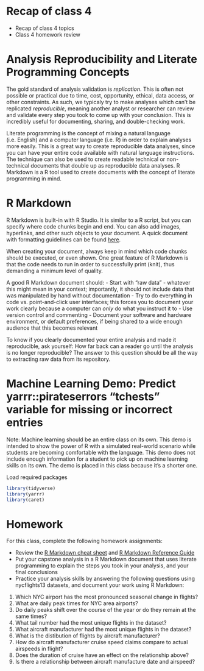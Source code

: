 # Recap of class 4

- Recap of class 4 topics
- Class 4 homework review

# Analysis Reproducibility and Literate Programming Concepts

The gold standard of analysis validation is *replication*. This is often not possible or practical due to time, cost, opportunity, ethical, data access, or other constraints. As such, we typicaly try to make analyses which can't be replicated *reproducible*, meaning another analyst or researcher can review and validate every step you took to come up with your conclusion. This is incredibly useful for documenting, sharing, and double-checking work.

Literate programming is the concept of mixing a natural language (i.e. English) and a computer language (i.e. R) in order to explain analyses more easily. This is a great way to create reproducible data analyses, since you can have your entire code available with natural language instructions. The technique can also be used to create readable technical or non-technical documents that double up as reproducible data analyses. R Markdown is a R tool used to create documents with the concept of literate programming in mind.

# R Markdown

R Markdown is built-in with R Studio. It is similar to a R script, but you can specify where code chunks begin and end. You can also add images, hyperlinks, and other such objects to your document. A quick document with formatting guidelines can be found [here](http://rmarkdown.rstudio.com/authoring_basics.html).

When creating your document, always keep in mind which code chunks should be executed, or even shown. One great feature of R Markdown is that the code needs to run in order to successfully print (knit), thus demanding a minimum level of quality.

A good R Markdown document should:
- Start with "raw data" - whatever this might mean in your context; importantly, it should not include data that was manipulated by hand without documentation
- Try to do everything in code vs. point-and-click user interfaces; this forces you to document your work clearly because a computer can *only* do what you instruct it to
- Use version control and commenting
- Document your software and hardware environment, or default preferences, if being shared to a wide enough audience that this becomes relevant

To know if you clearly documented your entire analysis and made it reproducible, ask yourself: How far back can a reader go until the analysis is no longer reproducible? The answer to this question should be all the way to extracting raw data from its repository.

# Machine Learning Demo: Predict yarrr::pirateserrors "tchests" variable for missing or incorrect entries

Note: Machine learning should be an entire class on its own. This demo is intended to show the power of R with a simulated real-world scenario while students are becoming comfortable with the language. This demo does not include enough information for a student to pick up on machine learning skills on its own. The demo is placed in this class because it's a shorter one.

Load required packages

```r
library(tidyverse)
library(yarrr)
library(caret)
```

# Homework

For this class, complete the following homework assignments:

- Review the [R Markdown cheat sheet](https://www.rstudio.com/resources/cheatsheets/) and [R Markdown Reference Guide](https://www.rstudio.com/resources/cheatsheets/)
- Put your capstone analysis in a R Markdown document that uses literate programming to explain the steps you took in your analysis, and your final conclusions
- Practice your analysis skills by answering the following questions using nycflights13 datasets, and document your work using R Markdown:
1) Which NYC airport has the most pronounced seasonal change in flights?
2) What are daily peak times for NYC area airports?
3) Do daily peaks shift over the course of the year or do they remain at the same times?
4) What tail number had the most unique flights in the dataset?
5) What aircraft manufacturer had the most unique flights in the dataset?
6) What is the distibution of flights by aircraft manufacturer?
7) How do aircraft manufacturer cruise speed claims compare to actual airspeeds in flight?
8) Does the duration of cruise have an effect on the relationship above?
9) Is there a relationship between aircraft manufacture date and airspeed?
